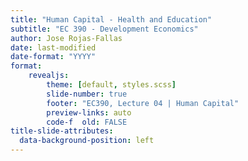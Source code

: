 ```yaml
---
title: "Human Capital - Health and Education"
subtitle: "EC 390 - Development Economics"
author: Jose Rojas-Fallas
date: last-modified
date-format: "YYYY"
format:
    revealjs:
        theme: [default, styles.scss]
        slide-number: true
        footer: "EC390, Lecture 04 | Human Capital"
        preview-links: auto
        code-f  old: FALSE
title-slide-attributes: 
  data-background-position: left
---
```


